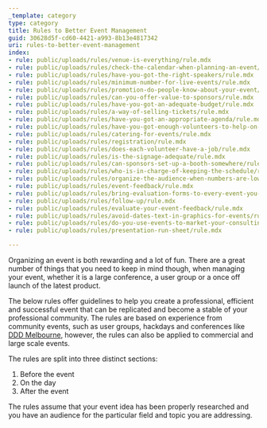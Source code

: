 ```yaml
---
_template: category
type: category
title: Rules to Better Event Management
guid: 30628d5f-cd60-4421-a993-8b13e4817342
uri: rules-to-better-event-management
index:
- rule: public/uploads/rules/venue-is-everything/rule.mdx
- rule: public/uploads/rules/check-the-calendar-when-planning-an-event/rule.mdx
- rule: public/uploads/rules/have-you-got-the-right-speakers/rule.mdx
- rule: public/uploads/rules/minimum-number-for-live-events/rule.mdx
- rule: public/uploads/rules/promotion-do-people-know-about-your-event/rule.mdx
- rule: public/uploads/rules/can-you-offer-value-to-sponsors/rule.mdx
- rule: public/uploads/rules/have-you-got-an-adequate-budget/rule.mdx
- rule: public/uploads/rules/a-way-of-selling-tickets/rule.mdx
- rule: public/uploads/rules/have-you-got-an-appropriate-agenda/rule.mdx
- rule: public/uploads/rules/have-you-got-enough-volunteers-to-help-on-the-day/rule.mdx
- rule: public/uploads/rules/catering-for-events/rule.mdx
- rule: public/uploads/rules/registration/rule.mdx
- rule: public/uploads/rules/does-each-volunteer-have-a-job/rule.mdx
- rule: public/uploads/rules/is-the-signage-adequate/rule.mdx
- rule: public/uploads/rules/can-sponsors-set-up-a-booth-somewhere/rule.mdx
- rule: public/uploads/rules/who-is-in-charge-of-keeping-the-schedule/rule.mdx
- rule: public/uploads/rules/organize-the-audience-when-numbers-are-low/rule.mdx
- rule: public/uploads/rules/event-feedback/rule.mdx
- rule: public/uploads/rules/bring-evaluation-forms-to-every-event-you-speak-at/rule.mdx
- rule: public/uploads/rules/follow-up/rule.mdx
- rule: public/uploads/rules/evaluate-your-event-feedback/rule.mdx
- rule: public/uploads/rules/avoid-dates-text-in-graphics-for-events/rule.mdx
- rule: public/uploads/rules/do-you-use-events-to-market-your-consulting-work/rule.mdx
- rule: public/uploads/rules/presentation-run-sheet/rule.mdx

---
```

Organizing an event is both rewarding and a lot of fun. There are a great number of things that you need to keep in mind though, when managing your event, whether it is a large conference, a user group or a once off launch of the latest product.

The below rules offer guidelines to help you create a professional, efficient and successful event that can be replicated and become a stable of your professional community. The rules are based on experience from community events, such as user groups, hackdays and conferences like [DDD Melbourne](https://www.dddmelbourne.com/), however, the rules can also be applied to commercial and large scale events.

The rules are split into three distinct sections:

1. Before the event
2. On the day
3. After the event

The rules assume that your event idea has been properly researched and you have an audience for the particular field and topic you are addressing.
